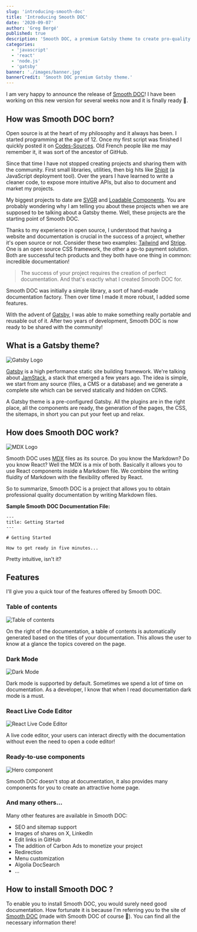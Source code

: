 ```yaml
---
slug: 'introducing-smooth-doc'
title: 'Introducing Smooth DOC'
date: '2020-09-07'
author: 'Greg Bergé'
published: true
description: 'Smooth DOC, a premium Gatsby theme to create pro-quality documentation websites.'
categories:
  - 'javascript'
  - 'react'
  - 'node.js'
  - 'gatsby'
banner: './images/banner.jpg'
bannerCredit: 'Smooth DOC premium Gatsby theme.'
---
```


I am very happy to announce the release of [Smooth DOC](http://smooth-doc.com/)! I have been working on this new version for several weeks now and it is finally ready 🥳.

## How was Smooth DOC born?

Open source is at the heart of my philosophy and it always has been. I started programming at the age of 12. Once my first script was finished I quickly posted it on [Codes-Sources](https://codes-sources.commentcamarche.net/). Old French people like me may remember it, it was sort of the ancestor of GitHub.

Since that time I have not stopped creating projects and sharing them with the community. First small libraries, utilities, then big hits like [Shipit](https://github.com/shipitjs/shipit) (a JavaScript deployment tool). Over the years I have learned to write a cleaner code, to expose more intuitive APIs, but also to document and market my projects.

My biggest projects to date are [SVGR](https://react-svgr.com/) and [Loadable Components](https://loadable-components.com/). You are probably wondering why I am telling you about these projects when we are supposed to be talking about a Gatsby theme. Well, these projects are the starting point of Smooth DOC.

Thanks to my experience in open source, I understood that having a website and documentation is crucial in the success of a project, whether it's open source or not. Consider these two examples: [Tailwind](http://tailwindcss.com/) and [Stripe](https://stripe.com/). One is an open source CSS framework, the other a go-to payment solution. Both are successful tech products and they both have one thing in common: incredible documentation!

> The success of your project requires the creation of perfect documentation. And that's exactly what I created Smooth DOC for.

Smooth DOC was initially a simple library, a sort of hand-made documentation factory. Then over time I made it more robust, I added some features.

With the advent of [Gatsby](https://gatsbyjs.com/), I was able to make something really portable and reusable out of it. After two years of development, Smooth DOC is now ready to be shared with the community!

## What is a Gatsby theme?

![Gatsby Logo](./images/gatsby-logo.png)

[Gatsby](https://gatsbyjs.com/) is a high performance static site building framework. We're talking about [JamStack](https://jamstack.org/), a stack that emerged a few years ago. The idea is simple, we start from any source (files, a CMS or a database) and we generate a complete site which can be served statically and hidden on CDNS.

A Gatsby theme is a pre-configured Gatsby. All the plugins are in the right place, all the components are ready, the generation of the pages, the CSS, the sitemaps, in short you can put your feet up and relax.

## How does Smooth DOC work?

![MDX Logo](./images/mdx-logo.png)

Smooth DOC uses [MDX](https://mdxjs.com/) files as its source. Do you know the Markdown? Do you know React? Well the MDX is a mix of both. Basically it allows you to use React components inside a Markdown file. We combine the writing fluidity of Markdown with the flexibility offered by React.

So to summarize, Smooth DOC is a project that allows you to obtain professional quality documentation by writing Markdown files.

**Sample Smooth DOC Documentation File:**

```
---
title: Getting Started
---

# Getting Started

How to get ready in five minutes...

```

Pretty intuitive, isn't it?

## Features

I'll give you a quick tour of the features offered by Smooth DOC.

### Table of contents

![Table of contents](./images/table-of-contents.png)

On the right of the documentation, a table of contents is automatically generated based on the titles of your documentation. This allows the user to know at a glance the topics covered on the page.

### Dark Mode

![Dark Mode](./images/dark-mode.png)

Dark mode is supported by default. Sometimes we spend a lot of time on documentation. As a developer, I know that when I read documentation dark mode is a must.

### React Live Code Editor

![React Live Code Editor](./images/live-code-editor.png)

A live code editor, your users can interact directly with the documentation without even the need to open a code editor!

### Ready-to-use components

![Hero component](./images/hero-components.png)

Smooth DOC doesn't stop at documentation, it also provides many components for you to create an attractive home page.

### And many others...

Many other features are available in Smooth DOC:

- SEO and sitemap support
- Images of shares on X, LinkedIn
- Edit links in GitHub
- The addition of Carbon Ads to monetize your project
- Redirection
- Menu customization
- Algolia DocSearch
- ...

## How to install Smooth DOC ?

To enable you to install Smooth DOC, you would surely need good documentation. How fortunate it is because I'm referring you to the site of [Smooth DOC](http://smooth-doc.com/) (made with Smooth DOC of course 🤗). You can find all the necessary information there!
